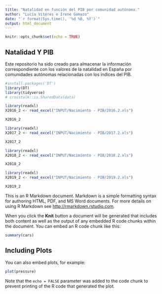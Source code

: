 ```yaml
---
title: "Natalidad en función del PIB por comunidad autónoma."
author: "Lucía Vítores e Irene Gamazo"
date: "`r format(Sys.time(), '%d %B, %Y')`"
output: html_document
---
```


```r
knitr::opts_chunk$set(echo = TRUE)
```

## Natalidad Y PIB
Este repositorio ha sido creado para almacenar la información correspondiente con los valores de la natalidad en España por comunidades autónomas relacionadas con los índices del PIB.

```r
#install.packages('DT')
library(DT)
library(tidyverse)
# crosstalk::is.SharedData(data)
```


```r
library(readxl)
X2016_2 <- read_excel("INPUT/Nacimiento - PIB/2016.2.xls")
```

```r
X2016_2
```

```r
library(readxl)
X2017_2 <- read_excel("INPUT/Nacimiento - PIB/2017.2.xls")
```

```r
X2017_2
```

```r
library(readxl)
X2018_2 <- read_excel("INPUT/Nacimiento - PIB/2018.2.xls")
```

```r
X2018_2
```

```r
library(readxl)
X2019_2 <- read_excel("INPUT/Nacimiento - PIB/2019.2.xls")
```

```r
X2019_2
```


This is an R Markdown document. Markdown is a simple formatting syntax for authoring HTML, PDF, and MS Word documents. For more details on using R Markdown see <http://rmarkdown.rstudio.com>.

When you click the **Knit** button a document will be generated that includes both content as well as the output of any embedded R code chunks within the document. You can embed an R code chunk like this:

```r
summary(cars)
```

## Including Plots

You can also embed plots, for example:

```r
plot(pressure)
```

Note that the `echo = FALSE` parameter was added to the code chunk to prevent printing of the R code that generated the plot.


